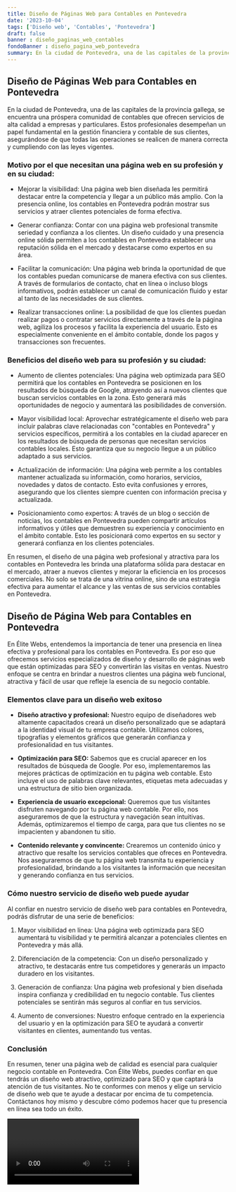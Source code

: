 ```yaml
---
title: Diseño de Páginas Web para Contables en Pontevedra
date: '2023-10-04'
tags: ['Diseño web', 'Contables', 'Pontevedra']
draft: false
banner : diseño_paginas_web_contables
fondoBanner : diseño_pagina_web_pontevedra
summary: En la ciudad de Pontevedra, una de las capitales de la provincia gallega, se encuentra una próspera comunidad de contables que ofrecen servicios de alta calidad a empresas y particulares. Estos profesionales desempeñan un papel fundamental en la gestión financiera y contable de sus clientes, asegurándose de que todas las operaciones se realicen de manera correcta y cumpliendo con las leyes vigentes.
---
```


## Diseño de Páginas Web para Contables en Pontevedra

En la ciudad de Pontevedra, una de las capitales de la provincia gallega, se encuentra una próspera comunidad de contables que ofrecen servicios de alta calidad a empresas y particulares. Estos profesionales desempeñan un papel fundamental en la gestión financiera y contable de sus clientes, asegurándose de que todas las operaciones se realicen de manera correcta y cumpliendo con las leyes vigentes.

### Motivo por el que necesitan una página web en su profesión y en su ciudad:

- Mejorar la visibilidad: Una página web bien diseñada les permitirá destacar entre la competencia y llegar a un público más amplio. Con la presencia online, los contables en Pontevedra podrán mostrar sus servicios y atraer clientes potenciales de forma efectiva.

- Generar confianza: Contar con una página web profesional transmite seriedad y confianza a los clientes. Un diseño cuidado y una presencia online sólida permiten a los contables en Pontevedra establecer una reputación sólida en el mercado y destacarse como expertos en su área.

- Facilitar la comunicación: Una página web brinda la oportunidad de que los contables puedan comunicarse de manera efectiva con sus clientes. A través de formularios de contacto, chat en línea o incluso blogs informativos, podrán establecer un canal de comunicación fluido y estar al tanto de las necesidades de sus clientes.

- Realizar transacciones online: La posibilidad de que los clientes puedan realizar pagos o contratar servicios directamente a través de la página web, agiliza los procesos y facilita la experiencia del usuario. Esto es especialmente conveniente en el ámbito contable, donde los pagos y transacciones son frecuentes.

### Beneficios del diseño web para su profesión y su ciudad:

- Aumento de clientes potenciales: Una página web optimizada para SEO permitirá que los contables en Pontevedra se posicionen en los resultados de búsqueda de Google, atrayendo así a nuevos clientes que buscan servicios contables en la zona. Esto generará más oportunidades de negocio y aumentará las posibilidades de conversión.

- Mayor visibilidad local: Aprovechar estratégicamente el diseño web para incluir palabras clave relacionadas con "contables en Pontevedra" y servicios específicos, permitirá a los contables en la ciudad aparecer en los resultados de búsqueda de personas que necesitan servicios contables locales. Esto garantiza que su negocio llegue a un público adaptado a sus servicios.

- Actualización de información: Una página web permite a los contables mantener actualizada su información, como horarios, servicios, novedades y datos de contacto. Esto evita confusiones y errores, asegurando que los clientes siempre cuenten con información precisa y actualizada.

- Posicionamiento como expertos: A través de un blog o sección de noticias, los contables en Pontevedra pueden compartir artículos informativos y útiles que demuestren su experiencia y conocimiento en el ámbito contable. Esto les posicionará como expertos en su sector y generará confianza en los clientes potenciales.

En resumen, el diseño de una página web profesional y atractiva para los contables en Pontevedra les brinda una plataforma sólida para destacar en el mercado, atraer a nuevos clientes y mejorar la eficiencia en los procesos comerciales. No solo se trata de una vitrina online, sino de una estrategia efectiva para aumentar el alcance y las ventas de sus servicios contables en Pontevedra.

<GifSeo />

<Cta />

## Diseño de Página Web para Contables en Pontevedra

En Élite Webs, entendemos la importancia de tener una presencia en línea efectiva y profesional para los contables en Pontevedra. Es por eso que ofrecemos servicios especializados de diseño y desarrollo de páginas web que están optimizadas para SEO y convertirán las visitas en ventas. Nuestro enfoque se centra en brindar a nuestros clientes una página web funcional, atractiva y fácil de usar que refleje la esencia de su negocio contable.

### Elementos clave para un diseño web exitoso

- **Diseño atractivo y profesional:** Nuestro equipo de diseñadores web altamente capacitados creará un diseño personalizado que se adaptará a la identidad visual de tu empresa contable. Utilizamos colores, tipografías y elementos gráficos que generarán confianza y profesionalidad en tus visitantes.

- **Optimización para SEO:** Sabemos que es crucial aparecer en los resultados de búsqueda de Google. Por eso, implementaremos las mejores prácticas de optimización en tu página web contable. Esto incluye el uso de palabras clave relevantes, etiquetas meta adecuadas y una estructura de sitio bien organizada.

- **Experiencia de usuario excepcional:** Queremos que tus visitantes disfruten navegando por tu página web contable. Por ello, nos aseguraremos de que la estructura y navegación sean intuitivas. Además, optimizaremos el tiempo de carga, para que tus clientes no se impacienten y abandonen tu sitio.

- **Contenido relevante y convincente:** Crearemos un contenido único y atractivo que resalte los servicios contables que ofreces en Pontevedra. Nos aseguraremos de que tu página web transmita tu experiencia y profesionalidad, brindando a los visitantes la información que necesitan y generando confianza en tus servicios.

### Cómo nuestro servicio de diseño web puede ayudar

Al confiar en nuestro servicio de diseño web para contables en Pontevedra, podrás disfrutar de una serie de beneficios:

1. Mayor visibilidad en línea: Una página web optimizada para SEO aumentará tu visibilidad y te permitirá alcanzar a potenciales clientes en Pontevedra y más allá.

2. Diferenciación de la competencia: Con un diseño personalizado y atractivo, te destacarás entre tus competidores y generarás un impacto duradero en los visitantes.

3. Generación de confianza: Una página web profesional y bien diseñada inspira confianza y credibilidad en tu negocio contable. Tus clientes potenciales se sentirán más seguros al confiar en tus servicios.

4. Aumento de conversiones: Nuestro enfoque centrado en la experiencia del usuario y en la optimización para SEO te ayudará a convertir visitantes en clientes, aumentando tus ventas.

### Conclusión

En resumen, tener una página web de calidad es esencial para cualquier negocio contable en Pontevedra. Con Élite Webs, puedes confiar en que tendrás un diseño web atractivo, optimizado para SEO y que captará la atención de tus visitantes. No te conformes con menos y elige un servicio de diseño web que te ayude a destacar por encima de tu competencia. Contáctanos hoy mismo y descubre cómo podemos hacer que tu presencia en línea sea todo un éxito.

<Video />

<CtaBot job='Contables' city='Pontevedra'/>

<Gmaps query='Pontevedra+españa+maps' />